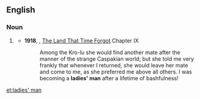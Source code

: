 ==English==

===Noun===
{{en-noun|head=[[ladies']] [[man]]|ladies' men}}

# {{context|idiomatic|lang=en}} {{alternative spelling of|lady's man}}
#* '''1918''', {{w|Edgar Rice Burroughs}}, [[w:The Land That Time Forgot (novel)|The Land That Time Forgot]] Chapter IX
#*: Among the Kro-lu she would find another mate after the manner of the strange Caspakian world; but she told me very frankly that whenever I returned, she would leave her mate and come to me, as she preferred me above all others. I was becoming a '''ladies' man''' after a lifetime of bashfulness!

[[et:ladies' man]]